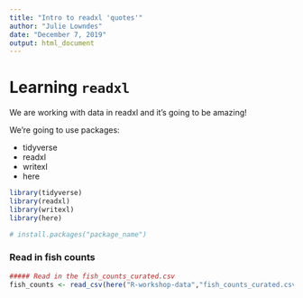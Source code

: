 ```yaml
---
title: "Intro to readxl 'quotes'"
author: "Julie Lowndes"
date: "December 7, 2019"
output: html_document
---
```


# Learning `readxl`

We are working with data in readxl and it's going to be amazing!

We're going to use packages:

- tidyverse
- readxl
- writexl
- here

```r
library(tidyverse)
library(readxl)
library(writexl)
library(here)

# install.packages("package_name")
```

### Read in fish counts

```r
##### Read in the fish_counts_curated.csv
fish_counts <- read_csv(here("R-workshop-data","fish_counts_curated.csv"))
```

